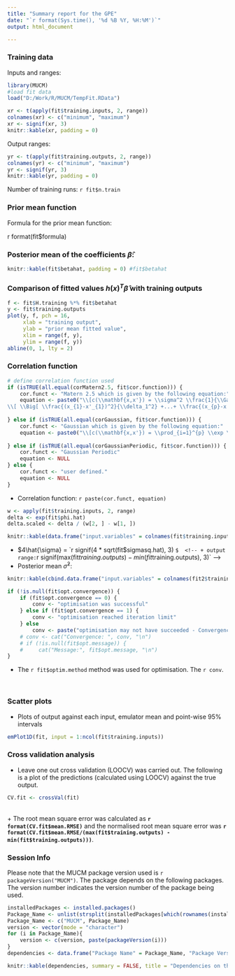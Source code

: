 ```yaml
---
title: "Summary report for the GPE"
date: "`r format(Sys.time(), '%d %B %Y, %H:%M')`"
output: html_document

---
```


### Training data

Inputs and ranges:

```r
library(MUCM)
#load fit data
load("D:/Work/R/MUCM/TempFit.RData")

xr <- t(apply(fit$training.inputs, 2, range))
colnames(xr) <- c("minimum", "maximum")
xr <- signif(xr, 3)
knitr::kable(xr, padding = 0)
```

Output ranges:

```r
yr <- t(apply(fit$training.outputs, 2, range))
colnames(yr) <- c("minimum", "maximum")
yr <- signif(yr, 3)
knitr::kable(yr, padding = 0)
```

Number of training runs: `r fit$n.train` 

### Prior mean function

Formula for the prior mean function:
  
` `r format(fit$formula)` `

### Posterior mean of the coefficients $\hat{\beta}$:

```r
knitr::kable(fit$betahat, padding = 0) #fit$betahat
```

### Comparison of fitted values $h(x)^T\hat{\beta}$ with training outputs
```r
f <- fit$H.training %*% fit$betahat
y <- fit$training.outputs
plot(y, f, pch = 16,
     xlab = "training output",
     ylab = "prior mean fitted value",
     xlim = range(f, y),
     ylim = range(f, y))
abline(0, 1, lty = 2)
```


### Correlation function

```r
# define correlation function used
if (isTRUE(all.equal(corMatern2.5, fit$cor.function))) {
    cor.funct <- "Matern 2.5 which is given by the following equation:" 
    equation <- paste0("\\[c(\\mathbf{x,x'}) = \\sigma^2 \\frac{1}{\\Gamma(\\nu) 2^{\\nu - 1}} \\left(\\sqrt{2\\nu}r \\right)^\\nu K_\\nu \\left(\\sqrt{2\\nu}r \\right) \\] \\n  where $\\Gamma$ is the gamma function, $K_\\nu$ is the modified Bessel function, where $\\nu = 2.5$ and $r$ is distance between inputs $x$ and $x'$, scaled by $\\mathbf{\\delta}$ as:
\\[ \\Big[ \\frac{(x_{1}-x'_{1})^2}{\\delta_1^2} +...+ \\frac{(x_{p}-x'_{p})^2}{\\delta_p^2}  \\Big]^{0.5}.\\]")
    
} else if (isTRUE(all.equal(corGaussian, fit$cor.function))) {
    cor.funct <- "Gaussian which is given by the following equation:" 
    equation <- paste0("\\[c(\\mathbf{x,x'}) = \\prod_{i=1}^{p} \\exp \\left[ -\\left( \\dfrac{\\mathbf{x}_i-\\mathbf{x}_i'}{\\mathbf{\\delta}_i} \\right) ^2\\right].\\]") 
        
} else if (isTRUE(all.equal(corGaussianPeriodic, fit$cor.function))) {
    cor.funct <- "Gaussian Periodic"
    equation <- NULL
} else { 
    cor.funct <- "user defined."
    equation <- NULL
}
```

+ Correlation function: `r paste(cor.funct, equation)`

```r
w <- apply(fit$training.inputs, 2, range)
delta <- exp(fit$phi.hat)
delta.scaled <- delta / (w[2, ] - w[1, ])
```

```r
knitr::kable(data.frame("input.variables" = colnames(fit$training.inputs), delta = delta, delta.scaled = delta.scaled), padding = 0, row.names = F, align = "c")
```


+ $4\hat{\sigma} = `r signif(4 * sqrt(fit$sigmasq.hat), 3) `$ 
<!-- + output range: `r signif(max(fit$training.outputs) - min(fit$training.outputs), 3)` -->
+ Posterior mean $\hat{\sigma}^2$:   
```r
knitr::kable(cbind.data.frame("input.variables" = colnames(fit2$training.outputs), as.data.frame(fit2$sigmasq.hat)), row.names = F, padding = 0)
```

```r
if (!is.null(fit$opt.convergence)) {
    if (fit$opt.convergence == 0) {
        conv <- "optimisation was successful"
    } else if (fit$opt.convergence == 1) {
        conv <- "optimisation reached iteration limit"
    } else 
        conv <- paste("optimisation may not have succeeded - Convergence code:", fit$opt.convergence, "(See ?optim for more details)")
    # conv <- cat("Convergence: ", conv, "\n")
    # if (!is.null(fit$opt.message)) {
    #     cat("Message:", fit$opt.message, "\n")
}
```

+ The `r fit$optim.method` method was used for optimisation. The `r conv`. 

<br>
  

### Scatter plots
+ Plots of output against each input, emulator mean and point-wise 95% intervals
```r
emPlot1D(fit, input = 1:ncol(fit$training.inputs))
```

### Cross validation analysis
+ Leave one out cross validation (LOOCV) was carried out. The following is a plot of the predictions (calculated using LOOCV) against the true output.  
```r
CV.fit <- crossVal(fit)
```
<br>
+ The root mean square error was calculated as **`r format(CV.fit$mean.RMSE)`** and the normalised root mean square error was  **`r format(CV.fit$mean.RMSE/(max(fit$training.outputs) - min(fit$training.outputs)))`**.  

### Session Info
Please note that the MUCM package version used is `r packageVersion("MUCM")`. 
The package depends on the following packages. The version number indicates the version number of the package being used. 
```r
installedPackages <- installed.packages()
Package_Name <- unlist(strsplit(installedPackages[which(rownames(installedPackages)=="MUCM"), "Imports", drop = F],", ")[[1]])
Package_Name <- c("MUCM", Package_Name)
version <- vector(mode = "character")
for (i in Package_Name){
    version <- c(version, paste(packageVersion(i)))
}
dependencies <- data.frame("Package Name" = Package_Name, "Package Version" = version)
``` 

```r
knitr::kable(dependencies, summary = FALSE, title = "Dependencies on the MUCM package")
```
